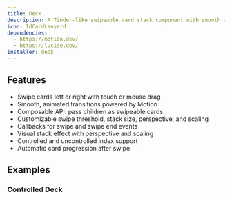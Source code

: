 ```yaml
---
title: Deck
description: A Tinder-like swipeable card stack component with smooth animations.
icon: IdCardLanyard
dependencies:
  - https://motion.dev/
  - https://lucide.dev/
installer: deck
---
```


## Features

- Swipe cards left or right with touch or mouse drag
- Smooth, animated transitions powered by Motion
- Composable API: pass children as swipeable cards
- Customizable swipe threshold, stack size, perspective, and scaling
- Callbacks for swipe and swipe end events
- Visual stack effect with perspective and scaling
- Controlled and uncontrolled index support
- Automatic card progression after swipe

## Examples

### Controlled Deck

<Preview path="deck-controlled" />
